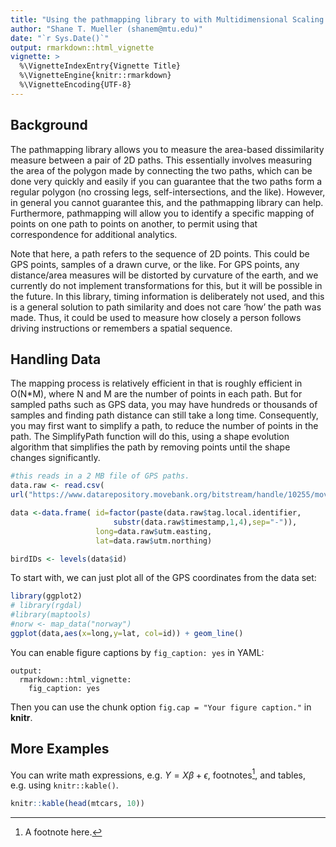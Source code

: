 ```yaml
---
title: "Using the pathmapping library to with Multidimensional Scaling and Clustering"
author: "Shane T. Mueller (shanem@mtu.edu)"
date: "`r Sys.Date()`"
output: rmarkdown::html_vignette
vignette: >
  %\VignetteIndexEntry{Vignette Title}
  %\VignetteEngine{knitr::rmarkdown}
  %\VignetteEncoding{UTF-8}
---
```

## Background

The pathmapping library allows you to measure the area-based dissimilarity measure between a pair of 2D paths.  This essentially involves measuring the area of the polygon made by connecting the two paths, which can be done very quickly and easily if you can guarantee that the two paths form a regular polygon (no crossing legs, self-intersections, and the like). However, in general you cannot guarantee this, and the pathmapping library can help.  Furthermore, pathmapping will allow you to identify a specific mapping of points on one path to points on another, to permit using that correspondence for additional analytics.

Note that here, a path refers to the sequence of 2D points.  This could be GPS points, samples of a drawn curve, or the like.  For GPS points, any distance/area measures will be distorted by curvature of the earth, and we currently do not implement transformations for this, but it will be possible in the future. In this library, timing information is deliberately not used, and this is a general solution to path similarity and does not care 'how' the path was made.  Thus, it could be used to measure how closely a person follows driving instructions or remembers a spatial sequence.


## Handling Data
The mapping process is relatively efficient in that is roughly efficient in O(N*M), where N and M are the number of points in each path.  But for sampled paths such as GPS data, you may have hundreds or thousands of samples and finding path distance can still take a long time.  Consequently, you may first want to simplify a path, to reduce the number of points in the path. The SimplifyPath function will do this, using a shape evolution algorithm that simplifies the path by removing points until the shape changes significantly.


```r
#this reads in a 2 MB file of GPS paths.
data.raw <- read.csv(
url("https://www.datarepository.movebank.org/bitstream/handle/10255/move.381/Migration%20timing%20in%20barnacle%20geese%20%28Greenland%29%20%28data%20from%20Ko%cc%88lzsch%20et%20al.%20and%20Shariatinajafabadi%20et%20al.%202014%29.csv?sequence=3"))

data <-data.frame( id=factor(paste(data.raw$tag.local.identifier,
                       substr(data.raw$timestamp,1,4),sep="-")),
                   long=data.raw$utm.easting,
                   lat=data.raw$utm.northing)

birdIDs <- levels(data$id)
```

To start with, we can just plot all of the GPS coordinates from the data set:


```r
library(ggplot2)
# library(rgdal)
#library(maptools)
#norw <- map_data("norway")
ggplot(data,aes(x=long,y=lat, col=id)) + geom_line()

```

You can enable figure captions by `fig_caption: yes` in YAML:

    output:
      rmarkdown::html_vignette:
        fig_caption: yes

Then you can use the chunk option `fig.cap = "Your figure caption."` in **knitr**.

## More Examples

You can write math expressions, e.g. $Y = X\beta + \epsilon$, footnotes^[A footnote here.], and tables, e.g. using `knitr::kable()`.

```r
knitr::kable(head(mtcars, 10))
```

